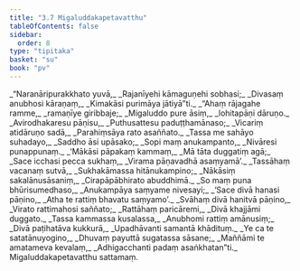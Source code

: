 ```yaml
---
title: "3.7 Migaluddakapetavatthu"
tableOfContents: false
sidebar:
  order: 8
type: "tipitaka"
basket: "su"
book: "pv"
---
```



<DynamicBreadcrumb />

<Division number="478" book="pv">

<Paragraph number="518" type="verses" book="pv">
_“Naranāripurakkhato yuvā,_  
_Rajanīyehi kāmaguṇehi sobhasi;_  
_Divasaṃ anubhosi kāraṇaṃ,_  
_Kimakāsi purimāya jātiyā”ti._  

</Paragraph>

</Division>
<Division number="479" book="pv">

<Paragraph number="519" type="verses" book="pv">
_“Ahaṃ rājagahe ramme,_  
_ramaṇīye giribbaje;_  
_Migaluddo pure āsiṃ,_  
_lohitapāṇi dāruṇo._  

</Paragraph>

</Division>
<Division number="480" book="pv">

<Paragraph number="520" type="verses" book="pv">
_Avirodhakaresu pāṇisu,_  
_Puthusattesu paduṭṭhamānaso;_  
_Vicariṃ atidāruṇo sadā,_  
_Parahiṃsāya rato asaññato._  

</Paragraph>

</Division>
<Division number="481" book="pv">

<Paragraph number="521" type="verses" book="pv">
_Tassa me sahāyo suhadayo,_  
_Saddho āsi upāsako;_  
_Sopi maṃ anukampanto,_  
_Nivāresi punappunaṃ._  

</Paragraph>

</Division>
<Division number="482" book="pv">

<Paragraph number="522" type="verses" book="pv">
_‘Mākāsi pāpakaṃ kammaṃ,_  
_Mā tāta duggatiṃ agā;_  
_Sace icchasi pecca sukhaṃ,_  
_Virama pāṇavadhā asaṃyamā’._  

</Paragraph>

</Division>
<Division number="483" book="pv">

<Paragraph number="523" type="verses" book="pv">
_Tassāhaṃ vacanaṃ sutvā,_  
_Sukhakāmassa hitānukampino;_  
_Nākāsiṃ sakalānusāsaniṃ,_  
_Cirapāpābhirato abuddhimā._  

</Paragraph>

</Division>
<Division number="484" book="pv">

<Paragraph number="524" type="verses" book="pv">
_So maṃ puna bhūrisumedhaso,_  
_Anukampāya saṃyame nivesayi;_  
_‘Sace divā hanasi pāṇino,_  
_Atha te rattiṃ bhavatu saṃyamo’._  

</Paragraph>

</Division>
<Division number="485" book="pv">

<Paragraph number="525" type="verses" book="pv">
_Svāhaṃ divā hanitvā pāṇino,_  
_Virato rattimahosi saññato;_  
_Rattāhaṃ paricāremi,_  
_Divā khajjāmi duggato._  

</Paragraph>

</Division>
<Division number="486" book="pv">

<Paragraph number="526" type="verses" book="pv">
_Tassa kammassa kusalassa,_  
_Anubhomi rattiṃ amānusiṃ;_  
_Divā paṭihatāva kukkurā,_  
_Upadhāvanti samantā khādituṃ._  

</Paragraph>

</Division>
<Division number="487" book="pv">

<Paragraph number="527" type="verses" book="pv">
_Ye ca te satatānuyogino,_  
_Dhuvaṃ payuttā sugatassa sāsane;_  
_Maññāmi te amatameva kevalaṃ,_  
_Adhigacchanti padaṃ asaṅkhatan”ti._  


</Paragraph>
</Division>

<Paragraph number="528" type="center" book="pv">
Migaluddakapetavatthu sattamaṃ.
</Paragraph>